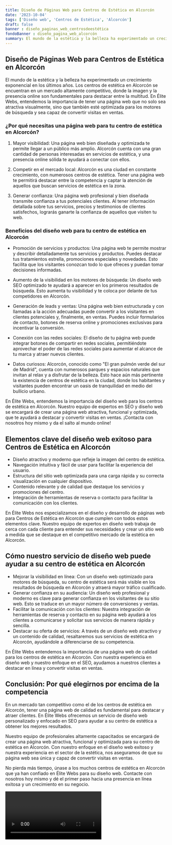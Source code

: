 ```yaml
---
title: Diseño de Páginas Web para Centros de Estética en Alcorcón
date: '2023-10-04'
tags: ['Diseño web', 'Centros de Estética', 'Alcorcón']
draft: false
banner : diseño_paginas_web_centrosdeestética
fondoBanner : diseño_pagina_web_alcorcón
summary: El mundo de la estética y la belleza ha experimentado un crecimiento exponencial en los últimos años. Los centros de estética en Alcorcón se encuentran en un mercado altamente competitivo, donde la imagen y la presencia online son fundamentales para destacar entre la multitud. En Élite Webs, entendemos la importancia de tener una página web que no solo sea atractiva visualmente, sino que también esté optimizada para los motores de búsqueda y sea capaz de convertir visitas en ventas.
---
```


## Diseño de Páginas Web para Centros de Estética en Alcorcón

El mundo de la estética y la belleza ha experimentado un crecimiento exponencial en los últimos años. Los centros de estética en Alcorcón se encuentran en un mercado altamente competitivo, donde la imagen y la presencia online son fundamentales para destacar entre la multitud. En Élite Webs, entendemos la importancia de tener una página web que no solo sea atractiva visualmente, sino que también esté optimizada para los motores de búsqueda y sea capaz de convertir visitas en ventas.

### ¿Por qué necesitas una página web para tu centro de estética en Alcorcón?

1. Mayor visibilidad: Una página web bien diseñada y optimizada te permite llegar a un público más amplio. Alcorcón cuenta con una gran cantidad de personas interesadas en servicios de estética, y una presencia online sólida te ayudará a conectar con ellos.

2. Competir en el mercado local: Alcorcón es una ciudad en constante crecimiento, con numerosos centros de estética. Tener una página web te permitirá destacar entre la competencia y captar la atención de aquellos que buscan servicios de estética en la zona.

3. Generar confianza: Una página web profesional y bien diseñada transmite confianza a tus potenciales clientes. Al tener información detallada sobre tus servicios, precios y testimonios de clientes satisfechos, lograrás ganarte la confianza de aquellos que visiten tu web.

### Beneficios del diseño web para tu centro de estética en Alcorcón

- Promoción de servicios y productos: Una página web te permite mostrar y describir detalladamente tus servicios y productos. Puedes destacar tus tratamientos estrella, promociones especiales y novedades. Esto facilita que los visitantes conozcan todo lo que ofreces y puedan tomar decisiones informadas.

- Aumento de la visibilidad en los motores de búsqueda: Un diseño web SEO optimizado te ayudará a aparecer en los primeros resultados de búsqueda. Esto aumenta tu visibilidad y te coloca por delante de tus competidores en Alcorcón.

- Generación de leads y ventas: Una página web bien estructurada y con llamadas a la acción adecuadas puede convertir a los visitantes en clientes potenciales y, finalmente, en ventas. Puedes incluir formularios de contacto, botones de reserva online y promociones exclusivas para incentivar la conversión.

- Conexión con las redes sociales: El diseño de tu página web puede integrar botones de compartir en redes sociales, permitiéndote aprovechar el poder de las redes sociales para aumentar el alcance de tu marca y atraer nuevos clientes.

- Datos curiosos: Alcorcón, conocido como "El gran pulmón verde del sur de Madrid", cuenta con numerosos parques y espacios naturales que invitan al relax y a disfrutar de la belleza. Esto hace aún más pertinente la existencia de centros de estética en la ciudad, donde los habitantes y visitantes pueden encontrar un oasis de tranquilidad en medio del bullicio urbano.

En Élite Webs, entendemos la importancia del diseño web para los centros de estética en Alcorcón. Nuestro equipo de expertos en SEO y diseño web se encargará de crear una página web atractiva, funcional y optimizada, que te ayudará a destacar y convertir visitas en ventas. ¡Contacta con nosotros hoy mismo y da el salto al mundo online!

<GifSeo />

<Cta />

## Elementos clave del diseño web exitoso para Centros de Estética en Alcorcón

- Diseño atractivo y moderno que refleje la imagen del centro de estética.
- Navegación intuitiva y fácil de usar para facilitar la experiencia del usuario.
- Estructura del sitio web optimizada para una carga rápida y su correcta visualización en cualquier dispositivo.
- Contenido relevante y de calidad que destaque los servicios y promociones del centro.
- Integración de herramientas de reserva o contacto para facilitar la comunicación con los clientes.

En Élite Webs nos especializamos en el diseño y desarrollo de páginas web para Centros de Estética en Alcorcón que cumplen con todos estos elementos clave. Nuestro equipo de expertos en diseño web trabaja de cerca con cada cliente para entender sus necesidades y crear un sitio web a medida que se destaque en el competitivo mercado de la estética en Alcorcón.

## Cómo nuestro servicio de diseño web puede ayudar a su centro de estética en Alcorcón

- Mejorar la visibilidad en línea: Con un diseño web optimizado para motores de búsqueda, su centro de estética será más visible en los resultados de búsqueda en Alcorcón y atraerá mayor tráfico cualificado.
- Generar confianza en su audiencia: Un diseño web profesional y moderno es clave para generar confianza en los visitantes de su sitio web. Esto se traduce en un mayor número de conversiones y ventas.
- Facilitar la comunicación con los clientes: Nuestra integración de herramientas de reserva y contacto en su página web ayudará a los clientes a comunicarse y solicitar sus servicios de manera rápida y sencilla.
- Destacar su oferta de servicios: A través de un diseño web atractivo y un contenido de calidad, resaltaremos sus servicios de estética en Alcorcón, ayudándole a diferenciarse de su competencia.

En Élite Webs entendemos la importancia de una página web de calidad para los centros de estética en Alcorcón. Con nuestra experiencia en diseño web y nuestro enfoque en el SEO, ayudamos a nuestros clientes a destacar en línea y convertir visitas en ventas.

## Conclusión: Por qué elegirnos por encima de la competencia

En un mercado tan competitivo como el de los centros de estética en Alcorcón, tener una página web de calidad es fundamental para destacar y atraer clientes. En Élite Webs ofrecemos un servicio de diseño web personalizado y enfocado en SEO para ayudar a su centro de estética a obtener los mejores resultados.

Nuestro equipo de profesionales altamente capacitados se encargará de crear una página web atractiva, funcional y optimizada para su centro de estética en Alcorcón. Con nuestro enfoque en el diseño web exitoso y nuestra experiencia en el sector de la estética, nos aseguramos de que su página web sea única y capaz de convertir visitas en ventas.

No pierda más tiempo, únase a los muchos centros de estética en Alcorcón que ya han confiado en Élite Webs para su diseño web. Contacte con nosotros hoy mismo y dé el primer paso hacia una presencia en línea exitosa y un crecimiento en su negocio.

<Video />

<CtaBot job='Centros de Estética' city='Alcorcón'/>

<Gmaps query='Alcorcón+españa+maps' />